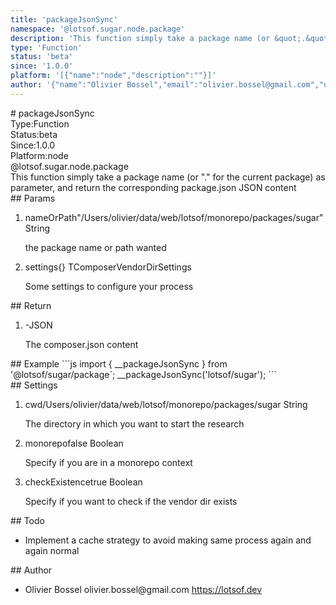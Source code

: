 ```yaml
---
title: 'packageJsonSync'
namespace: '@lotsof.sugar.node.package'
description: 'This function simply take a package name (or &quot;.&quot; for the current package) as parameter, and return the corresponding package.json JSON content'
type: 'Function'
status: 'beta'
since: '1.0.0'
platform: '[{"name":"node","description":""}]'
author: '{"name":"Olivier Bossel","email":"olivier.bossel@gmail.com","url":"https://lotsof.dev"}'
---
```

<div class="docmap-mdx">
# packageJsonSync
<div class="_metas">
<div class="_type"><span class="_type-label">Type:</span><span class="_type-value">Function</span></div>
<div class="_status"><span class="_status-label">Status:</span><span class="_status-value -beta">beta</span></div>
<div class="_since"><span class="_since-label">Since:</span><span class="_since-value">1.0.0</span></div>
<div class="_platform"><span class="_platform-label">Platform:</span><span class="_platform-value -node">node</span></div>
</div>
<div class="_namespace">@lotsof.sugar.node.package</div>
<div class="_description typo-lead typo-format">
This function simply take a package name (or &quot;.&quot; for the current package) as parameter, and return the corresponding
package.json JSON content
</div>
<div class="_params">
## Params
<ol class="_list">
<li class="_item">
<span class="_name">nameOrPath</span><span class="_default">&quot;&sol;Users&sol;olivier&sol;data&sol;web&sol;lotsof&sol;monorepo&sol;packages&sol;sugar&quot;</span> <span class="_type">String</span>
<p class="_description">the package name or path wanted</p>
</li>
<li class="_item">
<span class="_name">settings</span><span class="_default">&lcub;&rcub;</span> <span class="_type">TComposerVendorDirSettings</span>
<p class="_description">Some settings to configure your process</p>
</li>
</ol>
</div>
<div class="_return">
## Return
<ol class="_list">
<li class="_item">
<span class="_default">-</span><span class="_type">JSON</span>
<p class="_description">The composer&period;json content</p>
</li>
</ol>
</div>
<div class="_examples">
## Example
```js
import { __packageJsonSync } from '@lotsof/sugar/package`;
__packageJsonSync('lotsof/sugar');
```
</div>
<div class="_settings">
## Settings
<ol class="_list">
<li class="_item">
<span class="_name">cwd</span><span class="_default">&sol;Users&sol;olivier&sol;data&sol;web&sol;lotsof&sol;monorepo&sol;packages&sol;sugar</span> <span class="_type">String</span>
<p class="_description">The directory in which you want to start the research</p>
</li>
<li class="_item">
<span class="_name">monorepo</span><span class="_default">false</span> <span class="_type">Boolean</span>
<p class="_description">Specify if you are in a monorepo context</p>
</li>
<li class="_item">
<span class="_name">checkExistence</span><span class="_default">true</span> <span class="_type">Boolean</span>
<p class="_description">Specify if you want to check if the vendor dir exists</p>
</li>
</ol>
</div>
<div class="_todo">
## Todo
<ul class="_list">
<li class="_item">
<span class="_description">Implement a cache strategy to avoid making same process again and again</span>
<span class="_priority -normal">normal</span>
</li>
</ul>
</div>
<div class="_author">
## Author
<ul class="_list">
<li class="_item">
<span class="_name">Olivier Bossel</span>
<span class="_email">olivier.bossel@gmail.com</span>
<a href="https://lotsof.dev" target="_blank" class="_url">https://lotsof.dev</a>
</li>
</ul>
</div>
</div>